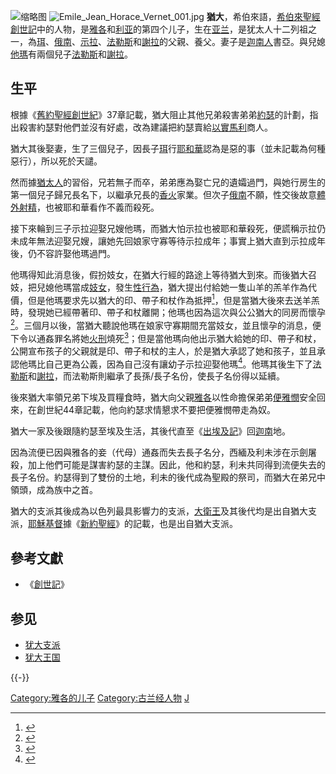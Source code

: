 {{religious text primary}}
[[File:דגל_יהודה.JPG|缩略图]]
{{jew}}
[[File:Emile_Jean_Horace_Vernet_001.jpg|thumb]]
'''猶大'''，希伯來語{{rtl-lang|he|יְהוּדָה}}，[[希伯來聖經|希伯來聖經]][[創世記|創世記]]中的人物，是[[雅各_(舊約聖經)|雅各]]和[[利亚|利亚]]的第四个儿子，生在[[亚兰|亚兰]]，是犹太人十二列祖之一，為[[珥|珥]]、[[俄南|俄南]]、[[示拉|示拉]]、[[法勒斯|法勒斯]]和[[謝拉|謝拉]]的父親、養父。妻子是[[迦南人|迦南人]]書亞。與兒媳[[他瑪|他瑪]]有兩個兒子[[法勒斯|法勒斯]]和[[謝拉|謝拉]]。

== 生平 ==
根據《[[舊約聖經|舊約聖經]][[創世紀|創世紀]]》37章記載，猶大阻止其他兄弟殺害弟弟[[約瑟_(舊約聖經)|約瑟]]的計劃，指出殺害約瑟對他們並沒有好處，改為建議把約瑟賣給[[以實馬利|以實馬利]]商人。

猶大其後娶妻，生了三個兒子，因長子[[珥_(圣经人物)|珥]]行[[耶和華|耶和華]]認為是惡的事（並未記載為何種惡行），所以死於天譴。

然而據[[猶太人|猶太人]]的習俗，兄若無子而卒，弟弟應為娶亡兄的遺孀過門，與她行房生的第一個兒子歸兄長名下，以繼承兄長的[[香火|香火]]家業。但次子[[俄南|俄南]]不願，性交後故意[[體外射精|體外射精]]，也被耶和華看作不義而殺死。

接下來輪到三子示拉迎娶兄嫂他瑪，而猶大怕示拉也被耶和華殺死，便謊稱示拉仍未成年無法迎娶兄嫂，讓她先回娘家守寡等待示拉成年；事實上猶大直到示拉成年後，仍不容許娶他瑪過門。

他瑪得知此消息後，假扮妓女，在猶大行經的路途上等待猶大到來。而後猶大召妓，把兒媳他瑪當成[[妓女|妓女]]，發生[[性行為|性行為]]，猶大提出付給她一隻山羊的羔羊作為代價，但是他瑪要求先以猶大的印、帶子和杖作為抵押<ref>{{bibleverse||创世纪|38章17-18节|}}</ref>，但是當猶大後來去送羊羔時，發現她已經帶著印、帶子和杖離開；他瑪也因為這次與公公猶大的同房而懷孕<ref>{{bibleverse||创世纪|38章18节|}}</ref>。三個月以後，當猶大聽說他瑪在娘家守寡期間充當妓女，並且懷孕的消息，便下令以通姦罪名將她[[火刑|火刑]]燒死<ref>{{bibleverse||创世纪|38章24节|}}</ref>；但是當他瑪向他出示猶大給她的印、帶子和杖，公開宣布孩子的父親就是印、帶子和杖的主人，於是猶大承認了她和孩子，並且承認他瑪比自己更為公義，因為自己沒有讓幼子示拉迎娶他瑪<ref>{{bibleverse||创世纪|38章25-26节|}}</ref>。他瑪其後生下了[[法勒斯|法勒斯]]和[[謝拉|謝拉]]，而法勒斯則繼承了長孫/長子名份，使長子名份得以延續。

後來猶大率領兄弟下埃及買糧食時，猶大向父親[[雅各|雅各]]以性命擔保弟弟[[便雅憫|便雅憫]]安全回來，在創世紀44章記載，他向約瑟求情懇求不要把便雅憫帶走為奴。

猶大一家及後跟隨約瑟至埃及生活，其後代直至《[[出埃及記|出埃及記]]》回[[迦南|迦南]]地。

因為流便已因與雅各的妾（代母）通姦而失去長子名分，西緬及利未涉在示劍屠殺，加上他們可能是謀害約瑟的主謀。因此，他和約瑟，利未共同得到流便失去的長子名份。約瑟得到了雙份的土地，利未的後代成為聖殿的祭司，而猶大在弟兄中領頭，成為族中之首。

猶大的支派其後成為以色列最具影響力的支派，[[大衛王|大衛王]]及其後代均是出自猶大支派，[[耶穌基督|耶穌基督]]據《[[新約聖經|新約聖經]]》的記載，也是出自猶大支派。

== 參考文獻 ==
*《[[創世記|創世記]]》
<div class="references-small">
<references></references>
</div>

== 参见 ==
* [[犹大支派|犹大支派]]
* [[犹大王国|犹大王国]]

{{-}}
{{Sons of Jacob}}
{{以色列十二支派}}

[[Category:雅各的儿子|Category:雅各的儿子]]
[[Category:古兰经人物|Category:古兰经人物]]
[[Category:圣经人物|J]]